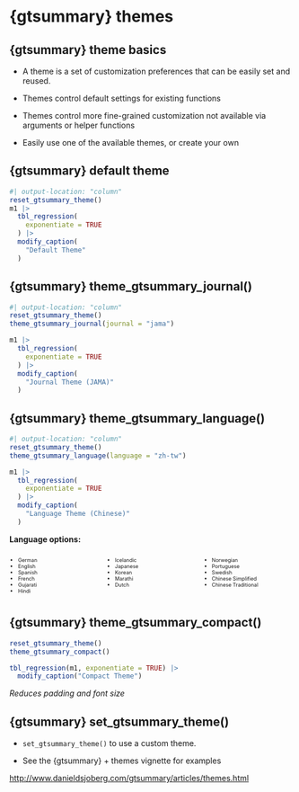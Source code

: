 # {gtsummary} themes

## {gtsummary} theme basics

- A [theme]{.emphasis} is a set of customization preferences that can be easily set and reused. 

- Themes control [default settings for existing functions]{.emphasis}

- Themes control more [fine-grained customization]{.emphasis} not available via arguments or helper functions

- Easily use one of the [available themes]{.emphasis}, or [create your own]{.emphasis}

## {gtsummary} default theme

```{r}
#| output-location: "column"
reset_gtsummary_theme()
m1 |>
  tbl_regression(
    exponentiate = TRUE
  ) |>
  modify_caption(
    "Default Theme"
  )
```

## {gtsummary} theme_gtsummary_journal()

```{r}
#| output-location: "column"
reset_gtsummary_theme()
theme_gtsummary_journal(journal = "jama")

m1 |>
  tbl_regression(
    exponentiate = TRUE
  ) |>
  modify_caption(
    "Journal Theme (JAMA)"
  )
```


## {gtsummary} theme_gtsummary_language()

```{r}
#| output-location: "column"
reset_gtsummary_theme()
theme_gtsummary_language(language = "zh-tw")

m1 |>
  tbl_regression(
    exponentiate = TRUE
  ) |>
  modify_caption(
    "Language Theme (Chinese)"
  )
```

**Language options:**

:::{.columns style="font-size:0.65em"}
::: {.column width="30%"}

- German 
- English
- Spanish 
- French 
- Gujarati
- Hindi

::: 

::: {.column width="30%"}
- Icelandic
- Japanese
- Korean
- Marathi
- Dutch

:::

::: {.column width="30%"}
- Norwegian
- Portuguese
- Swedish
- Chinese Simplified
- Chinese Traditional
:::
:::

## {gtsummary} theme_gtsummary_compact()

```{r}
reset_gtsummary_theme()
theme_gtsummary_compact()

tbl_regression(m1, exponentiate = TRUE) |>
  modify_caption("Compact Theme")
```

*Reduces padding and font size*

## {gtsummary} set_gtsummary_theme()


* `set_gtsummary_theme()` to use a custom theme.

* See the {gtsummary} + themes vignette for examples

[http://www.danieldsjoberg.com/gtsummary/articles/themes.html](http://www.danieldsjoberg.com/gtsummary/articles/themes.html)
